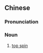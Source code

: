 ==Chinese==
{{zh-forms}}

===Pronunciation===
{{zh-pron
|m=shàngxuán
|c=soeng6 syun4
|cat=n
}}

===Noun===
{{zh-noun}}

# {{lb|zh|sports}} [[top spin]]